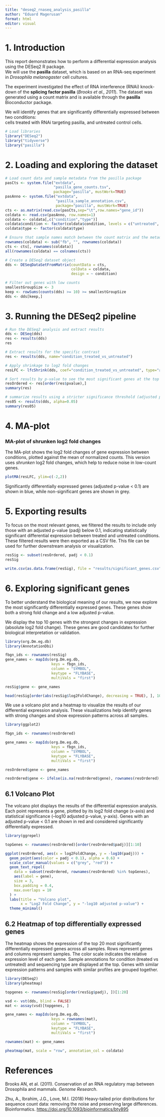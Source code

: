 ```yaml
---
title: "deseq2_rnaseq_analysis_pasilla"
author: "Eduard Magerusan"
format: html
editor: visual
---
```


# 1. Introduction

This report demonstrates how to perform a differential expression analysis using the DESeq2 R package.\
We will use the **pasilla** dataset, which is based on an RNA-seq experiment in *Drosophila melanogaster* cell cultures.

The experiment investigated the effect of RNA interference (RNAi) knock-down of the **splicing factor pasilla** (*Brooks et al., 2011*). The dataset was generated using a count matrix and is available through the **pasilla** Bioconductor package.

We will identify genes that are significantly differentially expressed between two conditions:\
cells treated with RNAi targeting pasilla, and untreated control cells.

```r
# Load libraries
library("DESeq2")
library("tidyverse")
library("pasilla")
```

# 2. Loading and exploring the dataset

```r
# Load count data and sample metadata from the pasilla package
pasCts <- system.file("extdata",
                      "pasilla_gene_counts.tsv",
                      package="pasilla", mustWork=TRUE)
pasAnno <- system.file("extdata",
                       "pasilla_sample_annotation.csv",
                       package="pasilla", mustWork=TRUE)
cts <- as.matrix(read.csv(pasCts,sep="\t",row.names="gene_id"))
coldata <- read.csv(pasAnno, row.names=1)
coldata <- coldata[,c("condition","type")]
coldata$condition <- factor(coldata$condition, levels = c("untreated", "treated"))
coldata$type <- factor(coldata$type)
```

```r
# Ensure that sample names match between the count matrix and the metadata
rownames(coldata) <- sub("fb", "", rownames(coldata))
cts <- cts[, rownames(coldata)]
all(rownames(coldata) == colnames(cts))
```

```r
# Create a DESeq2 dataset object
dds <- DESeqDataSetFromMatrix(countData = cts,
                              colData = coldata,
                              design = ~ condition)
```

```r
# Filter out genes with low counts
smallestGroupSize <- 3
keep <- rowSums(counts(dds) >= 10) >= smallestGroupSize
dds <- dds[keep,]
```

# 3. Running the DESeq2 pipeline

```r
# Run the DESeq2 analysis and extract results
dds <- DESeq(dds)
res <- results(dds)
res
```

```r
# Extract results for the specific contrast
res <- results(dds, name="condition_treated_vs_untreated")
```

```r
# Apply shrinkage to log2 fold changes
resLFC <- lfcShrink(dds, coef="condition_treated_vs_untreated", type="apeglm")
```

```r
# Sort results by p-value to see the most significant genes at the top and summarize the  DESeq2 output
resOrdered <- res[order(res$pvalue),]
summary(res)
```

```r
# summarize results using a stricter significance threshold (adjusted p-value < 0.05)
res05 <- results(dds, alpha=0.05)
summary(res05)
```

# 4. MA-plot

### MA-plot of shrunken log2 fold changes

The MA-plot shows the log2 fold changes of gene expression between conditions, plotted against the mean of normalized counts. This version uses *shrunken* log2 fold changes, which help to reduce noise in low-count genes.

```r
plotMA(resLFC, ylim=c(-2,2))
```

Significantly differentially expressed genes (adjusted p-value \< 0.1) are shown in blue, while non-significant genes are shown in grey.

# 5. Exporting results

To focus on the most relevant genes, we filtered the results to include only those with an adjusted p-value (padj) below 0.1, indicating statistically significant differential expression between treated and untreated conditions. These filtered results were then exported as a CSV file. This file can be used for further downstream analysis or visualization.

```r
resSig <- subset(resOrdered, padj < 0.1)
resSig
```

```r
write.csv(as.data.frame(resSig), file = "results/significant_genes.csv")
```

# 6. Exploring significant genes

To better understand the biological meaning of our results, we now explore the most significantly differentially expressed genes. These genes show both a strong fold change and a low adjusted p-value.

We display the top 10 genes with the strongest changes in expression (absolute log2 fold change). These genes are good candidates for further biological interpretation or validation.

```r
library(org.Dm.eg.db)
library(AnnotationDbi)

fbgn_ids <- rownames(resSig)
gene_names <- mapIds(org.Dm.eg.db,
                     keys = fbgn_ids,
                     column = "SYMBOL",
                     keytype = "FLYBASE",
                     multiVals = "first")

resSig$gene <- gene_names
```

```r
head(resSig[order(abs(resSig$log2FoldChange), decreasing = TRUE), ], 10)
```

We use a volcano plot and a heatmap to visualize the results of our differential expression analysis. These visualizations help identify genes with strong changes and show expression patterns across all samples.

```r
library(ggplot2)

fbgn_ids <- rownames(resOrdered)

gene_names <- mapIds(org.Dm.eg.db,
                     keys = fbgn_ids,
                     column = "SYMBOL",
                     keytype = "FLYBASE",
                     multiVals = "first")

resOrdered$gene <- gene_names

resOrdered$gene <- ifelse(is.na(resOrdered$gene), rownames(resOrdered), resOrdered$gene)
```

## 6.1 Volcano Plot

The volcano plot displays the results of the differential expression analysis. Each point represents a gene, plotted by its log2 fold change (x-axis) and statistical significance (–log10 adjusted p-value, y-axis). Genes with an adjusted p-value \< 0.1 are shown in red and considered significantly differentially expressed.

```r
library(ggrepel)

topGenes <- rownames(resOrdered)[order(resOrdered$padj)][1:10]

ggplot(resOrdered, aes(x = log2FoldChange, y = -log10(padj))) +
  geom_point(aes(color = padj < 0.1), alpha = 0.6) +
  scale_color_manual(values = c("grey", "red")) +
  geom_text_repel(
    data = subset(resOrdered, rownames(resOrdered) %in% topGenes),
    aes(label = gene),
    size = 3,
    box.padding = 0.4,
    max.overlaps = 10
  ) +
  labs(title = "Volcano plot",
       x = "Log2 Fold Change", y = "-log10 adjusted p-value") +
  theme_minimal()

```

## 6.2 Heatmap of top differentially expressed genes

The heatmap shows the expression of the top 20 most significantly differentially expressed genes across all samples. Rows represent genes and columns represent samples. The color scale indicates the relative expression level of each gene. Sample annotations for condition (treated vs untreated) and sequencing type are displayed at the top. Genes with similar expression patterns and samples with similar profiles are grouped together.

```r
library(DESeq2)
library(pheatmap)

topgenes <- rownames(resSig[order(resSig$padj), ])[1:20]

vsd <- vst(dds, blind = FALSE)  
mat <- assay(vsd)[topgenes, ] 

gene_names <- mapIds(org.Dm.eg.db,
                     keys = rownames(mat),
                     column = "SYMBOL",
                     keytype = "FLYBASE",
                     multiVals = "first")

rownames(mat) <- gene_names

pheatmap(mat, scale = "row", annotation_col = coldata)

```

# References

Brooks AN, et al. (2011). Conservation of an RNA regulatory map between Drosophila and mammals. *Genome Research*.

Zhu, A., Ibrahim, J.G., Love, M.I. (2018) Heavy-tailed prior distributions for sequence count data: removing the noise and preserving large differences. Bioinformatics. <https://doi.org/10.1093/bioinformatics/bty895>
